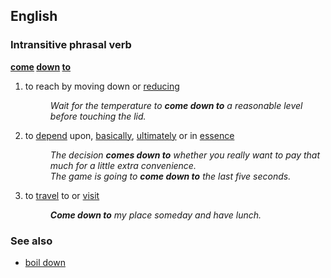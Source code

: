 ==English==
===Intransitive phrasal verb===
'''[[come]] [[down]] [[to]]'''
#to reach by moving down or [[reducing]]
#:''Wait for the temperature to '''come down to''' a reasonable level before touching the lid.''
#{{idiom}} to [[depend]] upon, [[basically]], [[ultimately]] or in [[essence]]
#:''The decision '''comes down to''' whether you really want to pay that much for a little extra convenience.''
#:''The game is going to '''come down to''' the last five seconds.''
# to [[travel]] to or [[visit]]
#:'''''Come down to''' my place someday and have lunch.''

===See also===
*[[boil down]]